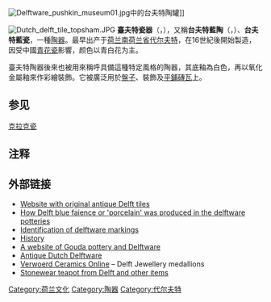 {{noteTA
|1=zh-hans:代尔夫特;zh-hk:代爾夫特;zh-tw:台夫特
}}
[[File:Delftware_pushkin_museum01.jpg|thumb]]中的台夫特陶罐]]

[[File:Dutch_delft_tile_topsham.JPG|thumb]]
'''臺夫特瓷器'''（{{lang-en|Delft pottery}}，{{lang|en|Delftware}}），又稱'''台夫特藍陶'''（{{lang-nl|Delfts blauw}}，{{lang-en|Delft Blue}}）、'''台夫特藍瓷'''，一種[[陶器|陶器]]。最早出产于[[荷兰|荷兰]][[南荷兰省|南荷兰省]][[代尔夫特|代尔夫特]]，在16世紀後開始製造，因受中國[[青花瓷|青花瓷]]影響，颜色以青白花为主。

臺夫特陶器後來也被用來稱呼具備這種特定風格的陶器，其底釉為白色，再以氧化金屬釉來作彩繪裝飾。它被廣泛用於[[盤子|盤子]]、裝飾及[[平鋪磚瓦|平鋪磚瓦]]上。

==参见==
[[克拉克瓷|克拉克瓷]]

==注释==
{{reflist}}

== 外部链接 ==
* [http://www.antiquetileshop.com Website with original antique Delft tiles] {{Wayback|url=http://www.antiquetileshop.com/ |date=20201020204706 }}
* [http://www.xs4all.nl/~kalden/dblue/delftblue-workshopENG.htm How Delft blue faience or 'porcelain' was produced in the delftware potteries] {{Wayback|url=http://www.xs4all.nl/~kalden/dblue/delftblue-workshopENG.htm |date=20110513234527 }}
* [http://www.bluedelft.com/inandvaldel.html Identification of delftware markings] {{Wayback|url=http://www.bluedelft.com/inandvaldel.html |date=20201128191709 }}
* [http://www.pottery-english.com/Articles/china_pottery_General/Delftware/ History] {{Wayback|url=http://www.pottery-english.com/Articles/china_pottery_General/Delftware/ |date=20150927002937 }}
* [http://www.goudadesign.co.uk A website of Gouda pottery and Delftware] {{Wayback|url=http://www.goudadesign.co.uk/ |date=20200919191052 }}
* [https://web.archive.org/web/20081121051412/http://en.vannieantiquairs.com/collection/m3/ Antique Dutch Delftware]
* [http://verwoerdceramics.com/ Verwoerd Ceramics Online] {{Wayback|url=http://verwoerdceramics.com/ |date=20201203201230 }} – Delft Jewellery medallions
* [https://web.archive.org/web/20100330005942/http://www.aronson.com/collection.html#15 Stonewear teapot from Delft and other items]

[[Category:荷兰文化|Category:荷兰文化]]
[[Category:陶器|Category:陶器]]
[[Category:代尔夫特|Category:代尔夫特]]